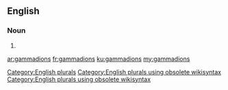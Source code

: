 ==English==

===Noun===
{{head|en}}

# {{plural of|gammadion}}

[[Category:English plurals]][[Category:English plurals using obsolete wikisyntax]][[Category:English plurals using obsolete wikisyntax]]

[[ar:gammadions]]
[[fr:gammadions]]
[[ku:gammadions]]
[[my:gammadions]]